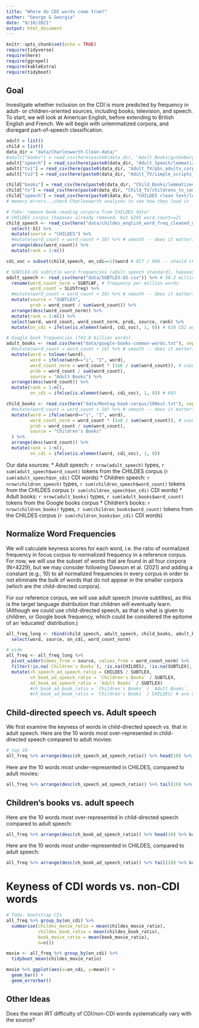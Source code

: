 ```yaml
---
title: "Where do CDI words come from?"
author: "George & Georgia"
date: "9/10/2021"
output: html_document
---
```


```r
knitr::opts_chunk$set(echo = TRUE)
require(tidyverse)
require(here)
require(ggrepel)
require(kableExtra)
require(tidyboot)
```


## Goal

Investigate whether inclusion on the CDI is more predicted by frequency in adult- or children-oriented sources, including books, television, and speech.
To start, we will look at American English, before extending to British English and French.
We will begin with unlemmatized corpora, and disregard part-of-speech classification.

```r
adult = list()
child = list()
data_dir = "data/Charlesworth-Clean-data/"
#adult["books"] = read_csv(here(paste0(data_dir, "Adult_Books/gutenberg_corpus.txt"))) # too big!
adult["speech"] = read_csv(here(paste0(data_dir, "Adult_Speech/lemmatized_adult_speech_corpus.txt"))) # or not lemma?
adult["tv1"] = read_csv(here(paste0(data_dir, "Adult_TV/pbs_adults_corpus.txt")))
adult["tv2"] = read_csv(here(paste0(data_dir, "Adult_TV/simple_scripts_corpus.txt")))

child["books"] = read_csv(here(paste0(data_dir, "Child_Books/lemmatized_child_books.txt")))
child["tv"] = read_csv(here(paste0(data_dir, "Child_TV/childrens_tv_combined_corpus.txt")))
child["speech"] = read_csv(here(paste0(data_dir, "CHILDES clean text/lemmatized_corpus_parents.txt")))
# memory errors...check Charlesworth analyses to see how they load it
```

```r
# ToDo: remove book-reading corpora from CHILDES data!
# CHILDES corpus (hapaxes already removed, but 6295 word_count==2)
child_speech <- read_csv(here("data/childes_english_word_freq_cleaned_noHapaxes.csv")) %>% 
  select(-X1) %>%
  mutate(source = "CHILDES") %>% 
  #mutate(word_count = word_count + 10) %>% # smooth -- does it matter?
  arrange(desc(word_count)) %>%
  mutate(rank = 1:n())

cdi_voc = subset(child_speech, on_cdi==1)$word # 657 / 680 -- should check other 23 words

# SUBTLEX-US subtitle word frequencies (adult speech standard), hapaxes already removed 
adult_speech <- read_csv(here("data/SUBTLEX-US.csv")) %>% # 50.3 million words
  rename(word_count_norm = SUBTLWF, # frequency per million words
         word_count = SLUSfreq) %>%
  #mutate(word_count = word_count + 10) %>% # smooth -- does it matter?
  mutate(source = "SUBTLEX",
         prob = word_count / sum(word_count)) %>%
  arrange(desc(word_count_norm)) %>%
  mutate(rank = 1:n()) %>%
  select(word, word_count, word_count_norm, prob, source, rank) %>%
  mutate(on_cdi = ifelse(is.element(word, cdi_voc), 1, 0)) # 610 CDI words

# Google book frequencies (743.8 billion words)
adult_books <- read.csv(here("data/google-books-common-words.txt"), sep='\t') %>%
  #mutate(word_count = word_count + 10) %>% # smooth -- does it matter?
  mutate(word = tolower(word),
         word = ifelse(word=="i", "I", word),
         word_count_norm = word_count * (1e6 / sum(word_count)), # count per million tokens
         prob = word_count / sum(word_count),
         source = "Adult Books") %>%
  arrange(desc(word_count)) %>%
  mutate(rank = 1:n(),
         on_cdi = ifelse(is.element(word, cdi_voc), 1, 0)) # 643

child_books <- read.csv(here("data/Montag-book-corpus/100out.txt"), sep=' ') %>% 
  #mutate(word_count = word_count + 10) %>% # smooth -- does it matter?
  mutate(word = ifelse(word=="i", "I", word),
         word_count_norm = word_count * (1e6 / sum(word_count)), # count per million tokens
         prob = word_count / sum(word_count),
         source = "Children's Books"
  ) %>%
  arrange(desc(word_count)) %>%
  mutate(rank = 1:n(),
         on_cdi = ifelse(is.element(word, cdi_voc), 1, 0)) 
```

Our data sources:
* Adult speech: `r nrow(adult_speech)` types, `r sum(adult_speech$word_count)` tokens from the CHILDES corpus (`r sum(adult_speech$on_cdi)` CDI words)
* Children speech: `r nrow(children_speech)` types, `r sum(children_speech$word_count)` tokens from the CHILDES corpus (`r sum(children_speech$on_cdi)` CDI words)
* Adult books: `r nrow(adult_books)` types, `r sum(adult_books$word_count)` tokens from the Google books corpus
* Children's books: `r nrow(children_books)` types, `r sum(children_books$word_count)` tokens from the CHILDES corpus (`r sum(children_books$on_cdi)` CDI words)


## Normalize Word Frequencies

We will calculate keyness scores for each word, i.e. the ratio of normalized frequency in focus corpus to normalized frequency in a reference corpus.
For now, we will use the subset of words that are found in all four corpora (N=4229), but we may consider following Dawson et al. (2021) and adding a constant (e.g., 10) to all normalized frequencies in every corpus in order to not eliminate the bulk of words that do not appear in the smaller corpora (which are the child-directed corpora).
<!-- "Given the problem of calculating ratios for words occurring in the focus corpus, but not at all in the reference corpus, we added a constant of 10 to all normalised frequencies before calculating keyness. We selected this value as the constant because it focuses the keyword analysis on the lower end of the frequency spectrum (Kilgarriff, 2009), which we considered to be important when identifying the words that children were unlikely to encounter in everyday conversation, but which they would experience through regular exposure to book language." --> 

For our reference corpus, we will use adult speech (movie subtitles), as this is the target language distribution that children will eventually learn.
(Although we could use child-directed speech, as that is what is given to children, or Google book frequency, which could be considered the epitome of an 'educated' distribution.)

```r
all_freq_long <- rbind(child_speech, adult_speech, child_books, adult_books) %>%
  select(word, source, on_cdi, word_count_norm) 

# wide
all_freq <- all_freq_long %>%
  pivot_wider(names_from = source, values_from = word_count_norm) %>%
  filter(!is.na(`Children's Books`), !is.na(CHILDES), !is.na(SUBTLEX), !is.na(`Adult Books`)) %>%
  mutate(ch_speech_ad_speech_ratio = CHILDES / SUBTLEX,
         ch_book_ad_speech_ratio = `Children's Books` / SUBTLEX,
         ad_book_ad_speech_ratio = `Adult Books` / SUBTLEX)
         #ch_book_ad_book_ratio = `Children's Books` / `Adult Books`,
         #ch_book_ad_book_ratio = `Children's Books` / CHILDES) # are children's books like adult books, or like children's speech?
```

## Child-directed speech vs. Adult speech

We first examine the keyness of words in child-directed speech vs. that in adult speech.
Here are the 10 words most over-represented in child-directed speech compared to adult movies:

```r
# top 10
all_freq %>% arrange(desc(ch_speech_ad_speech_ratio)) %>% head(10) %>% kable(digits=2)
```

Here are the 10 words most under-represented in CHILDES, compared to adult movies:

```r
all_freq %>% arrange(desc(ch_speech_ad_speech_ratio)) %>% tail(10) %>% kable(digits=2)
```


## Children's books vs. adult speech

Here are the 10 words most over-represented in child-directed speech compared to adult speech:

```r
all_freq %>% arrange(desc(ch_book_ad_speech_ratio)) %>% head(10) %>% kable(digits=2)
```

Here are the 10 words most under-represented in CHILDES, compared to adult speech:

```r
all_freq %>% arrange(desc(ch_book_ad_speech_ratio)) %>% tail(10) %>% kable(digits=2)
```



# Keyness of CDI words vs. non-CDI words 

```r
# ToDo: bootstrap CIs
all_freq %>% group_by(on_cdi) %>%
  summarise(childes_movie_ratio = mean(childes_movie_ratio),
            childes_book_ratio = mean(childes_book_ratio),
            book_movie_ratio = mean(book_movie_ratio),
            n=n())
```


```r
movie <- all_freq %>% group_by(on_cdi) %>%
  tidyboot_mean(childes_movie_ratio)

movie %>% ggplot(aes(x=on_cdi, y=mean)) + 
  geom_bar() +
  geom_errorbar()
```


## Other Ideas

Does the mean IRT difficulty of CDI/non-CDI words systematically vary with the source?
